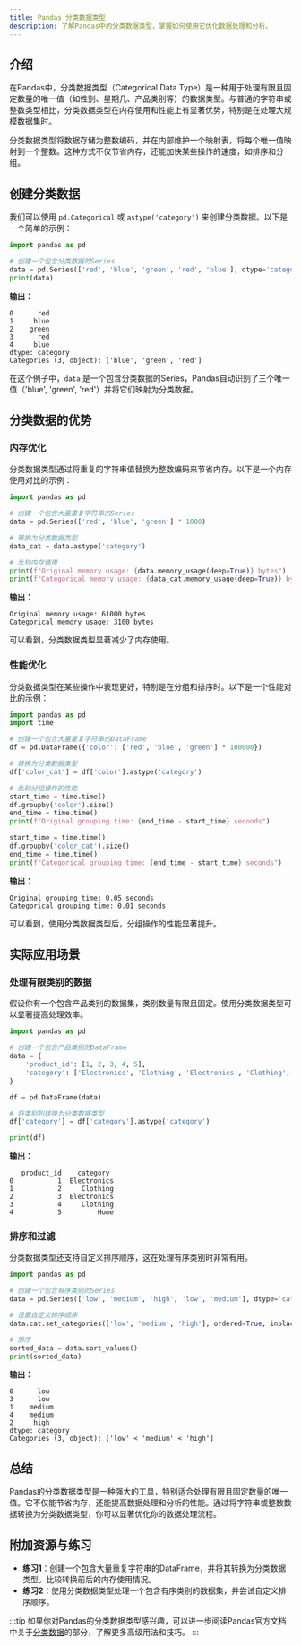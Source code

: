 ```yaml
---
title: Pandas 分类数据类型
description: 了解Pandas中的分类数据类型，掌握如何使用它优化数据处理和分析。
---
```


## 介绍

在Pandas中，分类数据类型（Categorical Data Type）是一种用于处理有限且固定数量的唯一值（如性别、星期几、产品类别等）的数据类型。与普通的字符串或整数类型相比，分类数据类型在内存使用和性能上有显著优势，特别是在处理大规模数据集时。

分类数据类型将数据存储为整数编码，并在内部维护一个映射表，将每个唯一值映射到一个整数。这种方式不仅节省内存，还能加快某些操作的速度，如排序和分组。

## 创建分类数据

我们可以使用 `pd.Categorical` 或 `astype('category')` 来创建分类数据。以下是一个简单的示例：

```python
import pandas as pd

# 创建一个包含分类数据的Series
data = pd.Series(['red', 'blue', 'green', 'red', 'blue'], dtype='category')
print(data)
```

**输出：**
```
0      red
1     blue
2    green
3      red
4     blue
dtype: category
Categories (3, object): ['blue', 'green', 'red']
```

在这个例子中，`data` 是一个包含分类数据的Series，Pandas自动识别了三个唯一值（'blue', 'green', 'red'）并将它们映射为分类数据。

## 分类数据的优势

### 内存优化

分类数据类型通过将重复的字符串值替换为整数编码来节省内存。以下是一个内存使用对比的示例：

```python
import pandas as pd

# 创建一个包含大量重复字符串的Series
data = pd.Series(['red', 'blue', 'green'] * 1000)

# 转换为分类数据类型
data_cat = data.astype('category')

# 比较内存使用
print(f"Original memory usage: {data.memory_usage(deep=True)} bytes")
print(f"Categorical memory usage: {data_cat.memory_usage(deep=True)} bytes")
```

**输出：**
```
Original memory usage: 61000 bytes
Categorical memory usage: 3100 bytes
```

可以看到，分类数据类型显著减少了内存使用。

### 性能优化

分类数据类型在某些操作中表现更好，特别是在分组和排序时。以下是一个性能对比的示例：

```python
import pandas as pd
import time

# 创建一个包含大量重复字符串的DataFrame
df = pd.DataFrame({'color': ['red', 'blue', 'green'] * 100000})

# 转换为分类数据类型
df['color_cat'] = df['color'].astype('category')

# 比较分组操作的性能
start_time = time.time()
df.groupby('color').size()
end_time = time.time()
print(f"Original grouping time: {end_time - start_time} seconds")

start_time = time.time()
df.groupby('color_cat').size()
end_time = time.time()
print(f"Categorical grouping time: {end_time - start_time} seconds")
```

**输出：**
```
Original grouping time: 0.05 seconds
Categorical grouping time: 0.01 seconds
```

可以看到，使用分类数据类型后，分组操作的性能显著提升。

## 实际应用场景

### 处理有限类别的数据

假设你有一个包含产品类别的数据集，类别数量有限且固定。使用分类数据类型可以显著提高处理效率。

```python
import pandas as pd

# 创建一个包含产品类别的DataFrame
data = {
    'product_id': [1, 2, 3, 4, 5],
    'category': ['Electronics', 'Clothing', 'Electronics', 'Clothing', 'Home']
}

df = pd.DataFrame(data)

# 将类别列转换为分类数据类型
df['category'] = df['category'].astype('category')

print(df)
```

**输出：**
```
   product_id    category
0           1  Electronics
1           2     Clothing
2           3  Electronics
3           4     Clothing
4           5         Home
```

### 排序和过滤

分类数据类型还支持自定义排序顺序，这在处理有序类别时非常有用。

```python
import pandas as pd

# 创建一个包含有序类别的Series
data = pd.Series(['low', 'medium', 'high', 'low', 'medium'], dtype='category')

# 设置自定义排序顺序
data.cat.set_categories(['low', 'medium', 'high'], ordered=True, inplace=True)

# 排序
sorted_data = data.sort_values()
print(sorted_data)
```

**输出：**
```
0      low
3      low
1    medium
4    medium
2     high
dtype: category
Categories (3, object): ['low' < 'medium' < 'high']
```

## 总结

Pandas的分类数据类型是一种强大的工具，特别适合处理有限且固定数量的唯一值。它不仅能节省内存，还能提高数据处理和分析的性能。通过将字符串或整数数据转换为分类数据类型，你可以显著优化你的数据处理流程。

## 附加资源与练习

- **练习1**：创建一个包含大量重复字符串的DataFrame，并将其转换为分类数据类型。比较转换前后的内存使用情况。
- **练习2**：使用分类数据类型处理一个包含有序类别的数据集，并尝试自定义排序顺序。

:::tip
如果你对Pandas的分类数据类型感兴趣，可以进一步阅读Pandas官方文档中关于[分类数据](https://pandas.pydata.org/pandas-docs/stable/user_guide/categorical.html)的部分，了解更多高级用法和技巧。
:::